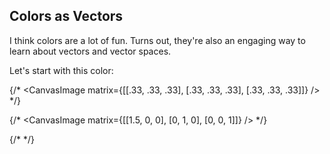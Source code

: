 

## Colors as Vectors

I think colors are a lot of fun. Turns out, they're also an engaging way to learn about vectors and vector spaces.

Let's start with this color:

<div className="my-8">
  <ColorSwatch rgb={point} />
</div>

<div className="my-8">
  <StaticRGBSpace points={[point]} width={800} height={500} />
</div>








{/* <CanvasImage matrix={[[.33, .33, .33], [.33, .33, .33], [.33, .33, .33]]} /> */}


{/* <CanvasImage matrix={[[1.5, 0, 0], [0, 1, 0], [0, 0, 1]]} /> */}

{/* <SVGImage width={512} /> */}


<div className="my-8">
  <AnimatedRGBSpace startPoints={redwoodPoints} transformMatrix={blackAndWhite} width={928} height={500} controlMode="click" />
</div>

<div className="my-8">
  <AnimatedRGBSpace startPoints={redwoodPoints} endPoints={endPoints} width={928} height={500} controlMode="click" />
</div>